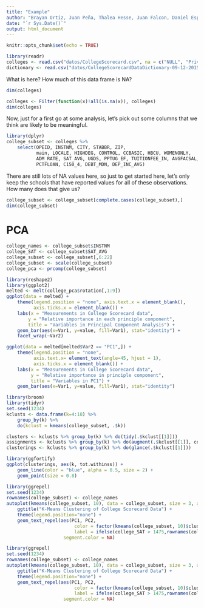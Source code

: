 ```yaml
---
title: "Example"
author: "Brayan Ortiz, Juan Peña, Thalea Hesse, Juan Falcon, Daniel Espinal"
date: "`r Sys.Date()`"
output: html_document
---
```


```r
knitr::opts_chunk$set(echo = TRUE)
```



```r
library(readr)
colleges <- read.csv("datos/CollegeScorecard.csv", na = c("NULL", "PrivacySuppressed"))
dictionary <- read.csv("datos/CollegeScorecardDataDictionary-09-12-2015.csv")
```

What is here? How much of this data frame is NA?
```r
dim(colleges)
```

```r
colleges <- Filter(function(x)!all(is.na(x)), colleges)
dim(colleges)
```
Now, just for a first go at some analysis, let’s pick out some columns that we think are likely to be meaningful.
```r
library(dplyr)
college_subset <- colleges %>% 
    select(OPEID, INSTNM, CITY, STABBR, ZIP, 
           main, LOCALE, HIGHDEG, CONTROL, CCBASIC, HBCU, WOMENONLY, 
           ADM_RATE, SAT_AVG, UGDS, PPTUG_EF, TUITIONFEE_IN, AVGFACSAL, 
           PCTFLOAN, C150_4, DEBT_MDN, DEP_INC_AVG)
```


There are still lots of NA values here, so just to get started here, let’s only keep the schools that have reported values for all of these observations. How many does that give us?
```r
college_subset <- college_subset[complete.cases(college_subset),]
dim(college_subset)
```
# PCA

```r
college_names <- college_subset$INSTNM
college_SAT <- college_subset$SAT_AVG
college_subset <- college_subset[,6:22]
college_subset <- scale(college_subset)
college_pca <- prcomp(college_subset)
```

```r
library(reshape2)
library(ggplot2)
melted <- melt(college_pca$rotation[,1:9])
ggplot(data = melted) +
    theme(legend.position = "none", axis.text.x = element_blank(), 
          axis.ticks.x = element_blank()) + 
    labs(x = "Measurements in College Scorecard data",
        y = "Relative importance in each principle component",
        title = "Variables in Principal Component Analysis") +
    geom_bar(aes(x=Var1, y=value, fill=Var1), stat="identity") +
    facet_wrap(~Var2)
```

```r
ggplot(data = melted[melted$Var2 == "PC1",]) +
    theme(legend.position = "none", 
          axis.text.x= element_text(angle=45, hjust = 1), 
          axis.ticks.x = element_blank()) + 
    labs(x = "Measurements in College Scorecard data",
         y = "Relative importance in principle component",
         title = "Variables in PC1") +
    geom_bar(aes(x=Var1, y=value, fill=Var1), stat="identity")
```

```r
library(broom)
library(tidyr)
set.seed(1234)
kclusts <- data.frame(k=4:18) %>% 
    group_by(k) %>% 
    do(kclust = kmeans(college_subset, .$k))
```


```r
clusters <- kclusts %>% group_by(k) %>% do(tidy(.$kclust[[1]]))
assignments <- kclusts %>% group_by(k) %>% do(augment(.$kclust[[1]], college_subset))
clusterings <- kclusts %>% group_by(k) %>% do(glance(.$kclust[[1]]))
```


```r
library(ggfortify)
ggplot(clusterings, aes(k, tot.withinss)) +
    geom_line(color = "blue", alpha = 0.5, size = 2) +
    geom_point(size = 0.8)
```

```r
library(ggrepel)
set.seed(1234)
rownames(college_subset) <- college_names
autoplot(kmeans(college_subset, 10), data = college_subset, size = 3, alpha = 0.8) + 
    ggtitle("K-Means Clustering of College Scorecard Data") +
    theme(legend.position="none") +
    geom_text_repel(aes(PC1, PC2, 
                         color = factor(kmeans(college_subset, 10)$cluster), 
                         label = ifelse(college_SAT > 1475,rownames(college_subset),'')),
                     segment.color = NA)
```
```r
library(ggrepel)
set.seed(1234)
rownames(college_subset) <- college_names
autoplot(kmeans(college_subset, 10), data = college_subset, size = 3, alpha = 0.8) + 
    ggtitle("K-Means Clustering of College Scorecard Data") +
    theme(legend.position="none") +
    geom_text_repel(aes(PC1, PC2, 
                         color = factor(kmeans(college_subset, 10)$cluster), 
                         label = ifelse(college_SAT > 1475,rownames(college_subset),'')),
                     segment.color = NA)
```








